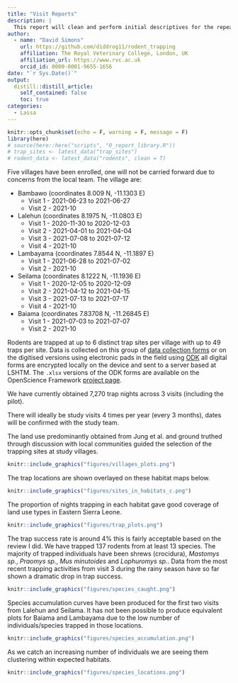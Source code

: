 ```yaml
---
title: "Visit Reports"
description: |
  This report will clean and perform initial descriptives for the repeat longitudinal study visits.
author:
  - name: "David Simons"
    url: https://github.com/diddrog11/rodent_trapping
    affiliation: The Royal Veterinary College, London, UK
    affiliation_url: https://www.rvc.ac.uk
    orcid_id: 0000-0001-9655-1656
date: "`r Sys.Date()`"
output:
  distill::distill_article:
    self_contained: false
    toc: true
categories:
  - Lassa
---
```


```r
knitr::opts_chunk$set(echo = F, warning = F, message = F)
library(here)
# source(here::here("scripts", "0_report_library.R"))
# trap_sites <- latest_data("trap_sites")
# rodent_data <- latest_data("rodents", clean = T)
```

Five villages have been enrolled, one will not be carried forward due to concerns from the local team. The village are:

  + Bambawo (coordinates 8.009 N, -11.1303 E)
    + Visit 1 - 2021-06-23 to 2021-06-27
    + Visit 2 - 2021-10
  + Lalehun (coordinates  8.1975 N, -11.0803 E) 
    + Visit 1 - 2020-11-30 to 2020-12-03
    + Visit 2 - 2021-04-01 to 2021-04-04
    + Visit 3 - 2021-07-08 to 2021-07-12
    + Visit 4 - 2021-10
  + Lambayama (coordinates 7.8544 N, -11.1897 E)
    + Visit 1 - 2021-06-28 to 2021-07-02
    + Visit 2 - 2021-10
  + Seilama (coordinates 8.1222 N, -11.1936 E)
    + Visit 1 - 2020-12-05 to 2020-12-09
    + Visit 2 - 2021-04-12 to 2021-04-15
    + Visit 3 - 2021-07-13 to 2021-07-17
    + Visit 4 - 2021-10
  + Baiama (coordinates 7.83708 N, -11.26845 E)
    + Visit 1 - 2021-07-03 to 2021-07-07
    + Visit 2 - 2021-10

Rodents are trapped at up to 6 distinct trap sites per village with up to 49 traps per site. Data is collected on this group of [data collection forms](https://drive.google.com/drive/folders/1yE_JAThq-DM9y5yvtSPMgM2ezMcZ_zyO?usp=sharing) or on the digitised versions using electronic pads in the field using [ODK](https://opendatakit.lshtm.ac.uk/lshtm-odk-servers/) all digital forms are encrypted locally on the device and sent to a server based at LSHTM. The `.xlsx` versions of the ODK forms are available on the OpenScience Framework [project page](https://osf.io/usjrd/).

We have currently obtained 7,270 trap nights across 3 visits (including the pilot).

There will ideally be study visits 4 times per year (every 3 months), dates will be confirmed with the study team.

The land use predominantly obtained from Jung et al. and ground truthed through discussion with local communities guided the selection of the trapping sites at study villages. 

```r
knitr::include_graphics("figures/villages_plots.png")
```

The trap locations are shown overlayed on these habitat maps below. 

```r
knitr::include_graphics("figures/sites_in_habitats_c.png")
```

The proportion of nights trapping in each habitat gave good coverage of land use types in Eastern Sierra Leone.

```r
knitr::include_graphics("figures/trap_plots.png")
```

The trap success rate is around 4% this is fairly acceptable based on the review I did. We have trapped 137 rodents from at least 13 species. The majority of trapped individuals have been shrews (crocidura), *Mastomys sp.*, *Praomys sp.*, *Mus minutoides* and *Lophuromys sp.*. Data from the most recent trapping activities from visit 3 during the rainy season have so far shown a dramatic drop in trap success.

```r
knitr::include_graphics("figures/species_caught.png")
```

Species accumulation curves have been produced for the first two visits from Lalehun and Seilama. It has not been possible to produce equivalent plots for Baiama and Lambayama due to the low number of individuals/species trapped in those locations. 

```r
knitr::include_graphics("figures/species_accumulation.png")
```

As we catch an increasing number of individuals we are seeing them clustering within expected habitats.

```r
knitr::include_graphics("figures/species_locations.png")
```
